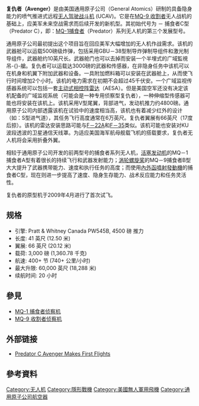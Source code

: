 {{noteTA
|G1=軍事
|1=zh-hant:噴射;zh-hans:喷气;
|2=zh-hant:匿蹤;zh-hans:隐身;
|3=zh-hant:導引;zh-hans:制导;
|4=zh-hant:雷射;zh-hans:激光;
|5=zh-hant:發動機;zh-hans:引擎;
|6=zh-hant:掠奪者;zh-hans:捕食者;
|7=zh-hant:長程;zh-hans:远程;
}}
{{Infobox Aircraft
  |name = 復仇者（掠奪者C型）
  |image =File:A Predator C Avenger unmanned aircraft system and inert ordnance sit on display on a tarmac at Palmdale, Calif., Aug. 8, 2012 120808-N-WL435-054.jpg
  |caption =
  |type = [[無人戰鬥航空載具|無人戰鬥航空載具]]
  |manufacturer = {{link-en|通用原子航空系统|General Atomics Aeronautical Systems}}
  |designer = <!--only appropriate for single designers, not project leaders-->
  |first flight = 2009年4月4日
  |introduction =
  |retired = <!--date the aircraft left military or revenue service. If vague or multiples, it probably should be skipped-->
  |status = 開發中
  |primary user = {{flag|USA}}
  |more users = <!--limited to three "more users" total; please separate with <br/>-->
  |produced = <!--years in production, e.g. 1970-1999, if still in active use but no longer built-->
  |number built =
  |program cost= <!-- total program cost. -->
  |unit cost = 1200萬至1500萬美元<ref>[http://www.signonsandiego.com/news/2010/may/04/more-drones-smaller-navy/ More drones, smaller Navy]</ref>
  |developed from = [[MQ-9_收割者|MQ-9 收割者]]
}}
'''复仇者（Avenger）'''是由美国通用原子公司（General Atomics）研制的具备隐身能力的喷气推进式远程[[无人驾驶战斗机|无人驾驶战斗机]] (UCAV)。它是在[[MQ-9_收割者侦察机|MQ-9 收割者]]无人战机的基础上，应美军未来空战需求而后续开发的新机型。其初始代号为 － 捕食者C型（Predator C），即：[[MQ-1_捕食者侦察机|MQ-1捕食者]]（Predator）系列无人机的第三个发展型号。

通用原子公司最初提出这个项目旨在回应美军大幅增加的无人机作战需求。该机的武器舱可以运载500磅级炸弹，包括采用GBU－38型制导炸弹制导组件和激光制导组件，武器舱约10英尺长。武器舱门也可以去掉而安装一个半埋式的广域監視吊-{}-艙。复仇者可以运载达3000磅的武器和传感器，在非隐身任务中该机可以在机身和机翼下附加武器和设备。一具附加燃料箱可以安装在武器舱上，从而使飞行时间增加2个小时。该机的电力需求在初期不会超过45千伏安。一个广域监视传感器系统可以包括一套[[電子掃描陣列雷達#.E7.9B.B8.E4.BD.8D.E6.89.AB.E6.8F.8F.EF.BC.9A-.7Bzh-hans:.E4.B8.BB.E5.8A.A8.E7.9B.B8.E6.8E.A7.E9.98.B5.2F.E6.9C.89.E6.BA.90.E7.9B.B8.E6.8E.A7.E9.98.B5.3B_zh-hant:.E4.B8.BB.E5.8B.95.E7.9B.B8.E4.BD.8D.E9.99.A3.E5.88.97.7D-|主动式相控阵雷达]]（AESA）。但是美国空军还没有决定该机配备的广域监视系统（可能会是一种专用侦察型复仇者），一种伸缩型传感器可能也将安装在该机上。该机采用V型尾翼，背部进气，发动机推力约4800磅。通用原子公司内部透露该机在试验中的速度相当高，该机也有着减少红外的设计（如：S型进气道），其任务飞行高度通常在6万英尺。复仇者翼展有66英尺（17度后掠）。该机的雷达安装思路可能与[[F-22猛禽戰鬥機|F－22A]]和[[F-35閃電II攻擊戰鬥機|F－35]]类似。该机可能也安装对KU波段透波的卫星通信天线罩。为适应美国海军航母舰载飞机的搭载要求，复仇者无人机将会采用折叠外翼。

相较于通用原子公司开发的前两型号的捕食者系列无人机，[[往复式发动机|活塞发动机]]的MQ－1捕食者A型有着很长的持续飞行和武器发射能力；[[渦輪螺旋槳發動機|涡轮螺旋桨]]的MQ－9捕食者B型大大提升了武器携带能力、速度和执行任务的高度；而使用[[渦輪扇發動機|內外函噴射發動機]]的捕食者C型，现在则进一步提高了速度、隐身生存能力、战术反应能力和任务灵活性。

复仇者的原型机于2009年4月进行了首次试飞。

==规格==
{{aero-specs}}
* 引擎: Pratt & Whitney Canada PW545B, 4500 磅 推力
* 长度: 41 英尺 (12.50 米)
* 翼展: 66 英尺 (20.12 米)
* 载荷: 3,000 磅 (1,360.78 千克)
* 航速: 400+ 节 (740+ 公里/小时)
* 最大升限: 60,000 英尺 (18,288 米)
* 续航时间: 20 小时

== 參見 ==
*[[MQ-1_捕食者侦察机|MQ-1 捕食者侦察机]]
*[[MQ-9_收割者侦察机|MQ-9 收割者侦察机]]

==外部链接==
*[http://www.aviationweek.com/aw/generic/story.jsp?id=news/AVENGER041709.xml&headline=Predator%20C%20Avenger%20Makes%20First%20Flights&channel=defense Predator C Avenger Makes First Flights] {{Wayback|url=http://www.aviationweek.com/aw/generic/story.jsp?id=news%2FAVENGER041709.xml&headline=Predator%20C%20Avenger%20Makes%20First%20Flights&channel=defense |date=20120322021036 }}

== 參考資料 ==
{{Reflist}}

{{隐身无人机}}

[[Category:无人机|Category:无人机]]
[[Category:隱形戰機|Category:隱形戰機]]
[[Category:美國無人軍用飛機|Category:美國無人軍用飛機]]
[[Category:通用原子公司航空器|Category:通用原子公司航空器]]